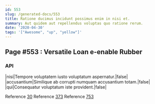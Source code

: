 ```yaml
---
id: 553
slug: /generated-docs/553
title: Ratione ducimus incidunt possimus enim in nisi et.
summary: Aut quidem aut repellendus voluptas quo ratione rerum.
date: '2020-04-30'
tags: '["Awesome", "up", "yellow"]'
---
```



## Page #553 : Versatile Loan e-enable Rubber
### API

|nisi|Tempore voluptatem iusto voluptatum aspernatur.|false|
|accusantium|Similique ab corrupti numquam accusantium totam.|false|
|qui|Consequatur voluptatum iste provident.|false|

Reference [30](/generated-docs/30)
Reference [373](/generated-docs/373)
Reference [753](/generated-docs/753)





